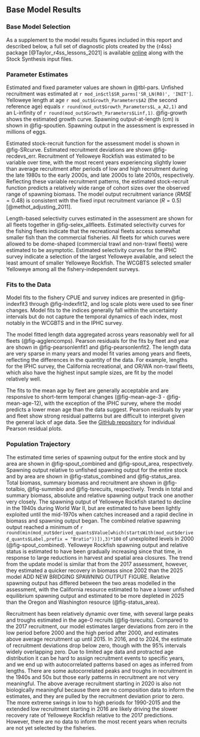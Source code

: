 ## Base Model Results

### Base Model Selection

As a supplement to the model results figures included in this report and described below, a full set of diagnostic plots created by the {r4ss} package [@Taylor_r4ss_lessons_2021] is available [online](https://github.com/rclairer/Sebastes_ruberrimus_2025) along with the Stock Synthesis input files.

### Parameter Estimates

Estimated and fixed parameter values are shown in @tbl-pars. Unfished recruitment was estimated at `r mod_in$ctl$SR_parms['SR_LN(R0)', 'INIT']`. Yelloweye length at age  `r mod_out$Growth_Parameters$A2` (the second reference age) equals `r round(mod_out$Growth_Parameters$L_a_A2,1)` and an L-infinity of `r round(mod_out$Growth_Parameters$Linf,1)`. @fig-growth shows the estimated growth curve. Spawning output-at-length (cm) is shown in @fig-spoutlen. Spawning output in the assessment is expressed in millions of eggs.

Estimated stock-recruit function for the assessment model is shown in @fig-SRcurve. Estimated recruitment deviations are shown @fig-recdevs_err. Recruitment of Yelloweye Rockfish was estimated to be variable over time, with the most recent years experiencing slightly lower than average recruitment after periods of low and high recruitment during the late 1980s to the early 2000s, and late 2000s to late 2010s, respectively. Reflecting these variable recruitment patterns, the estimated stock-recruit function predicts a relatively wide range of cohort sizes over the observed range of spawning biomass. The model output recruitment variance ($RMSE = 0.48$) is consistent with the fixed input recruitment variance ($R = 0.5$) [@methot_adjusting_2011].

Length-based selectivity curves estimated in the assessment are shown for all fleets together in @fig-selex_allfleets. Estimated selectivity curves for the fishing fleets indicate that the recreational fleets access somewhat smaller fish than the commercial fisheries. All fleets for which curves were allowed to be dome-shaped (commercial trawl and non-trawl fleets) were estimated to be asymptotic. Estimated selectivity curves for the IPHC survey indicate a selection of the largest Yelloweye available, and select the least amount of smaller Yelloweye Rockfish. The WCGBTS selected smaller Yelloweye among all the fishery-independent surveys. 

### Fits to the Data

Model fits to the fishery CPUE and survey indices are presented in @fig-indexfit3 through @fig-indexfit12, and log scale plots were used to see finer changes. Model fits to the indices generally fall within the uncertainty intervals but do not capture the temporal dynamics of each index, most notably in the WCGBTS and in the IPHC survey. 

The model fitted length data aggregated across years reasonably well for all fleets (@fig-agglencomps). Pearson residuals for the fits by fleet and year are shown in @fig-pearsonlenfit1 and @fig-pearsonlenfit2. The length data are very sparse in many years and model fit varies among years and fleets, reflecting the differences in the quantity of the data. For example, lengths for the IPHC survey, the California recreational, and OR/WA non-trawl fleets, which also have the highest input sample sizes, are fit by the model relatively well.

The fits to the mean age by fleet are generally acceptable and are responsive to short-term temporal changes (@fig-mean-age-3 - @fig-mean-age-12), with the exception of the IPHC survey, where the model predicts a lower mean age than the data suggest. Pearson residuals by year and fleet show strong residual patterns but are difficult to interpret given the general lack of age data. See the [GitHub repository](https://github.com/rclairer/Sebastes_ruberrimus_2025) for individual Pearson residual plots.

### Population Trajectory

The estimated time series of spawning output for the entire stock and by area are shown in @fig-spout_combined and @fig-spout_area, respectively. Spawning output relative to unfished spawning output for the entire stock and by area are shown in @fig-status_combined and @fig-status_area. Total biomass, summary biomass and recruitment are shown in @fig-totalbio, @fig-summbio and @fig-tsrecuits, respectively. Trends in total and summary biomass, absolute and relative spawning output track one another very closely. The spawning output of Yelloweye Rockfish started to decline in the 1940s during World War II, but are estimated to have been lightly exploited until the mid-1970s when catches increased and a rapid decline in biomass and spawning output began. The combined relative spawning output reached a minimum of `r round(min(mod_out$derived_quants$Value[which(startsWith(mod_out$derived_quants$Label,prefix = "Bratio"))]),3)*100` of unexploited levels in 2000 (@fig-spout_combined). Yelloweye Rockfish spawning output and relative status is estimated to have been gradually increasing since that time, in response to large reductions in harvest and spatial area closures. The trend from the update model is similar that from the 2017 assessment, however, they estimated a quicker recovery in biomass since 2002 than the 2025 model ADD NEW BRIDGING SPAWNING OUTPUT FIGURE. Relative spawning output has differed between the two areas modelled in the assessment, with the California resource estimated to have a lower unfished equilibrium spawning output and estimated to be more depleted in 2025 than the Oregon and Washington resource (@fig-status_area). 

Recruitment has been relatively dynamic over time, with several large peaks and troughs estimated in the age-0 recruits (@fig-tsrecuits). Compared to the 2017 recruitment, our model estimates larger deviations from zero in the low period before 2000 and the high period after 2000, and estimates above average recruitment up until 2015. In 2016, and to 2024, the estimate of recruitment deviations drop below zero, though with the 95% intervals widely overlapping zero. Due to limited age data and protracted age distribution it can be hard to assign recruitment events to specific years, and we end up with autocorrelated patterns based on ages as inferred from lengths. There are some autocorrelated peaks and troughs in recruitment in the 1940s and 50s but those early patterns in recruitment are not very meaningful. The above average recruitment starting in 2020 is also not biologically meaningful because there are no composition data to inform the estimates, and they are pulled by the recruitment deviation prior to zero. The more extreme swings in low to high periods for 1990-2015 and the extended low recruitment starting in 2016 are likely driving the slower recovery rate of Yelloweye Rockfish relative to the 2017 predictions. However, there are no data to inform the most recent years when recruits are not yet selected by the fisheries.

